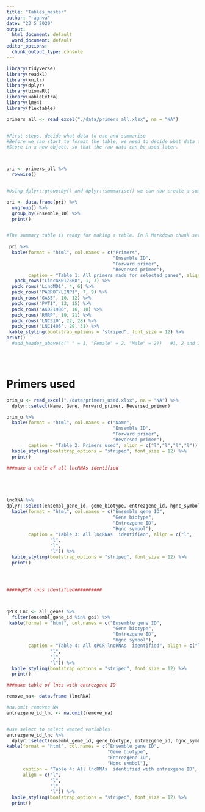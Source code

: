 ```yaml
---
title: "Tables_master"
author: "ragnva"
date: "23 5 2020"
output:
  html_document: default
  word_document: default
editor_options:
  chunk_output_type: console
---
```


```r
library(tidyverse)
library(readxl)
library(knitr)
library(dplyr)
library(biomaRt)
library(kableExtra)
library(lme4)
library(flextable)

primers_all <- read_excel("./data/primers_all.xlsx", na = "NA")


#First steps, decide what data to use and summarise
#Before we can start to format the table, we need to decide what data to #put in it. The goal here is to create a summary table of primer #characteristics. .
#Store in a new object, so that the raw data can be used later.



pri <- primers_all %>%
  rowwise() 


#Using dplyr::group:by() and dplyr::summarise() we can now create a summary table.

pri <- data.frame(pri) %>%
  ungroup() %>%
  group_by(Ensemble_ID) %>% 
  print()



```


```r
#The summary table is ready for making a table. In R Markdown chunk settings, we need to set the output format to results = "asis". This will print the table correctly. To create the table, all we need to do is to is to pipe it to kable().
 
 pri %>%
  kable(format = "html", col.names = c("Primers", 
                                       "Ensemble ID",
                                       "Forward primer", 
                                       "Reversed primer"), 
        caption = "Table 1: All primers made for selected genes", align = c("l","l","l", "l")) %>% 
   pack_rows("LincAK017368", 1, 3) %>%
  pack_rows("LincMD1", 4, 6) %>% 
  pack_rows("PARROT/LINP1", 7, 9) %>% 
  pack_rows("GAS5", 10, 12) %>% 
  pack_rows("PVT1", 13, 15) %>% 
  pack_rows("AK021986", 16, 18) %>% 
  pack_rows("RMRP", 19, 21) %>% 
  pack_rows("LNC310", 22, 28) %>% 
  pack_rows("LNC1405", 29, 31) %>% 
 kable_styling(bootstrap_options = "striped", font_size = 12) %>%  
print()
  #add_header_above(c(" " = 1, "Female" = 2, "Male" = 2))   #1, 2 and 2 is the number of cols .





```





# Primers used

```r
prim_u <- read_excel("./data/primers_used.xlsx", na = "NA") %>% 
  dplyr::select(Name, Gene, Forward_primer, Reversed_primer)

prim_u %>% 
  kable(format = "html", col.names = c("Name", 
                                       "Ensemble ID",
                                       "Forward primer",
                                       "Reversed primer"), 
        caption = "Table 2: Primers used", align = c("l","l","l","l")) %>% 
  kable_styling(bootstrap_options = "striped", font_size = 12) %>% 
  print()
```


```r
###make a table of all lncRNAs identified





lncRNA %>% 
dplyr::select(ensembl_gene_id, gene_biotype, entrezgene_id, hgnc_symbol) %>%
  kable(format = "html", col.names = c("Ensemble gene ID", 
                                       "Gene biotype",
                                       "Entrezgene ID", 
                                       "Hgnc symbol"), 
        caption = "Table 3: All lncRNAs  identified", align = c("l",
                "l",
                "l",
                "l")) %>% 
  kable_styling(bootstrap_options = "striped", font_size = 12) %>% 
  print()




#####qPCR lncs identified##########



qPCR_Lnc <- all_genes %>%
  filter(ensembl_gene_id %in% goi) %>%
 kable(format = "html", col.names = c("Ensemble gene ID", 
                                       "Gene biotype",
                                       "Entrezgene ID", 
                                       "Hgnc symbol"), 
        caption = "Table 4: All qPCR lncRNAs  identified", align = c("l",
                "l",
                "l",
                "l")) %>% 
  kable_styling(bootstrap_options = "striped", font_size = 12) %>% 
  print()

```
 



```r
###make table of lncs with entrezgene ID

remove_na<- data.frame (lncRNA) 

#na.omit removes NA
entrezgene_id_lnc <- na.omit(remove_na) 


#use select to select wanted variables
entrezgene_id_lnc %>% 
  dplyr::select(ensembl_gene_id, gene_biotype, entrezgene_id, hgnc_symbol) %>%
kable(format = "html", col.names = c("Ensemble gene ID", 
                                     "Gene biotype",
                                     "Entrezgene ID", 
                                     "Hgnc symbol"), 
      caption = "Table 4: All lncRNAs  identified with entrexgene ID", 
      align = c("l",
                "l",
                "l",
                "l")) %>% 
  kable_styling(bootstrap_options = "striped", font_size = 12) %>%  
  print()


```
